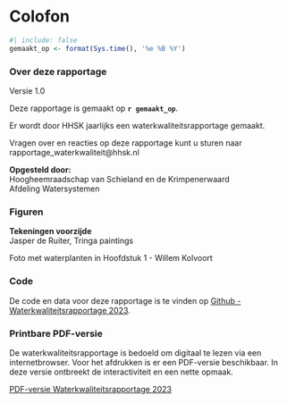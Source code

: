 # Colofon {#sec-colofon .unnumbered}

```r
#| include: false
gemaakt_op <- format(Sys.time(), '%e %B %Y')
```

### Over deze rapportage

Versie 1.0

Deze rapportage is gemaakt op **`r gemaakt_op`**.

Er wordt door HHSK jaarlijks een waterkwaliteitsrapportage gemaakt.

Vragen over en reacties op deze rapportage kunt u sturen naar rapportage_waterkwaliteit\@hhsk.nl

**Opgesteld door:**\
Hoogheemraadschap van Schieland en de Krimpenerwaard</br>Afdeling Watersystemen

### Figuren

**Tekeningen voorzijde**\
Jasper de Ruiter, Tringa paintings

Foto met waterplanten in Hoofdstuk 1 - Willem Kolvoort

### Code

De code en data voor deze rapportage is te vinden op [Github - Waterkwaliteitsrapportage 2023](https://github.com/HHSK-wkl/wklrap_2023).

### Printbare PDF-versie

De waterkwaliteitsrapportage is bedoeld om digitaal te lezen via een internetbrowser. Voor het afdrukken is er een PDF-versie beschikbaar. In deze versie ontbreekt de interactiviteit en een nette opmaak.

[PDF-versie Waterkwaliteitsrapportage 2023](https://www.schielandendekrimpenerwaard.nl/kaart/waterkwaliteit/waterkwaliteitsrapportages/wklrap_2023/waterkwaliteitsrapportage_2023_hhsk.pdf)
